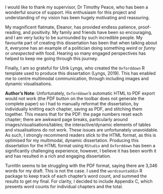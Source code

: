 I would like to thank my supervisor, Dr Timothy Peace, who has been a wonderful source of support. His enthusiasm for this project and understanding of my vision has been hugely motivating and reassuring. 

My magnificent flatmate, Eleanor, has provided endless patience, proof-reading, and positivity. My family and friends have been so encouraging, and I am very lucky to be surrounded by such incredible people. My favourite part of creating this dissertation has been that when talking about it, everyone has an example of a politician doing something _weird_ or _funny_ or _unexpected_ with food. Hearing so many engaged perspectives has helped to keep me going through this journey.

Finally, I am so grateful for Ulrik Lyngs, who created the `Oxforddown` R template used to produce this dissertation (Lyngs, 2019). This has enabled me to centre multimodal communication, through including images and dynamic visualisations. 

**Author’s Note**:
Unfortunately, `Oxforddown`’s automatic HTML to PDF export would not work (the PDF button on the toolbar does not generate the complete paper) so I had to manually reformat the dissertation, by individually knitting each chapter, saving as PDF, and stitching them together. This means that for the PDF: the page numbers reset each chapter; there are awkward page breaks, particularly around images/visualisations/tables; the interactive/dynamic elements of tables and visualisations do not work. These issues are unfortunately unavoidable. As such, I strongly recommend readers stick to the HTML format, as this is optimised for my multimodal, dynamic dissertation. Producing this dissertation for the HTML format using `RStudio` and `Oxforddown` has been a significantly challenging experience, however, I believe it has been worth it and has resulted in a rich and engaging dissertation. 

TurnItIn seems to be struggling with the PDF format, saying there are 3,346 words for my draft. This is not the case. I used the `wordcountaddin` R package to keep track of each chapter’s word count, and summed the results to get my final. For clarity, I decided to include Appendix C, which presents word counts for individual chapters and the total. 
